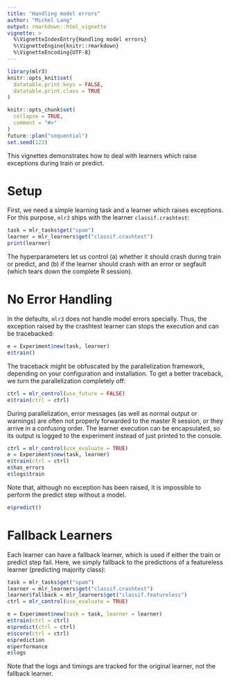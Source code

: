```yaml
---
title: "Handling model errors"
author: "Michel Lang"
output: rmarkdown::html_vignette
vignette: >
  %\VignetteIndexEntry{Handling model errors}
  %\VignetteEngine{knitr::rmarkdown}
  %\VignetteEncoding{UTF-8}
---
```


```r
library(mlr3)
knitr::opts_knit$set(
  datatable.print.keys = FALSE,
  datatable.print.class = TRUE
)

knitr::opts_chunk$set(
  collapse = TRUE,
  comment = "#>"
)
future::plan("sequential")
set.seed(123)
```

This vignettes demonstrates how to deal with learners which raise exceptions during train or predict.

# Setup

First, we need a simple learning task and a learner which raises exceptions.
For this purpose, `mlr3` ships with the learner `classif.crashtest`:
```r
task = mlr_tasks$get("spam")
learner = mlr_learners$get("classif.crashtest")
print(learner)
```
The hyperparameters let us control (a) whether it should crash during train or predict, and (b) if the learner should crash with an error or segfault (which tears down the complete R session).


# No Error Handling

In the defaults, `mlr3` does not handle model errors specially.
Thus, the exception raised by the crashtest learner can stops the execution and can be tracebacked:

```r
e = Experiment$new(task, learner)
e$train()
```

The traceback might be obfuscated by the parallelization framework, depending on your configuration and installation.
To get a better traceback, we turn the parallelization completely off:
```r
ctrl = mlr_control(use_future = FALSE)
e$train(ctrl = ctrl)
```

During parallelization, error messages (as well as normal output or warnings) are often not properly forwarded to the master R session, or they arrive in a confusing order.
The learner execution can be encapsulated, so its output is logged to the experiment instead of just printed to the console.
```r
ctrl = mlr_control(use_evaluate = TRUE)
e = Experiment$new(task, learner)
e$train(ctrl = ctrl)
e$has_errors
e$logs$train
```
Note that, although no exception has been raised, it is impossible to perform the predict step without a model.
```r
e$predict()
```

# Fallback Learners

Each learner can have a fallback learner, which is used if either the train or predict step fail.
Here, we simply fallback to the predictions of a featureless learner (predicting majority class):

```r
task = mlr_tasks$get("spam")
learner = mlr_learners$get("classif.crashtest")
learner$fallback = mlr_learners$get("classif.featureless")
ctrl = mlr_control(use_evaluate = TRUE)

e = Experiment$new(task = task, learner = learner)
e$train(ctrl = ctrl)
e$predict(ctrl = ctrl)
e$score(ctrl = ctrl)
e$prediction
e$performance
e$logs
```

Note that the logs and timings are tracked for the original learner, not the fallback learner.
